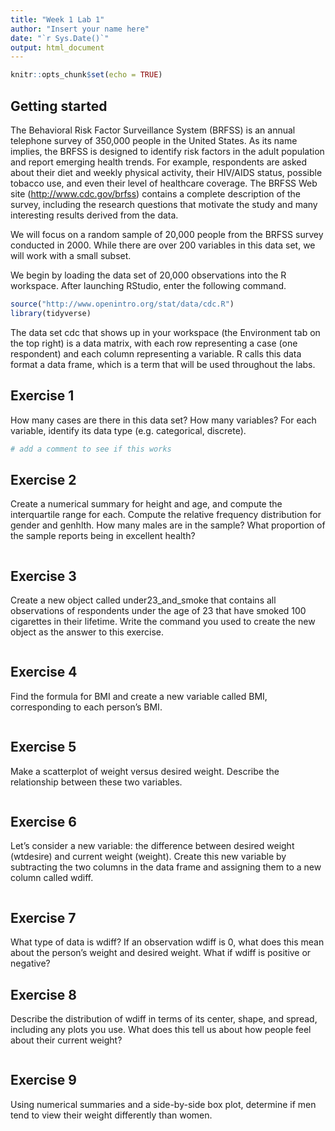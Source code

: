 ```yaml
---
title: "Week 1 Lab 1"
author: "Insert your name here"
date: "`r Sys.Date()`"
output: html_document
---
```


```r
knitr::opts_chunk$set(echo = TRUE)
```

## Getting started

The Behavioral Risk Factor Surveillance System (BRFSS) is an annual telephone 
survey of 350,000 people in the United States. As its name implies, the BRFSS 
is designed to identify risk factors in the adult population and report 
emerging health trends. For example, respondents are asked about their diet and 
weekly physical activity, their HIV/AIDS status, possible tobacco use, and even
their level of healthcare coverage. The BRFSS Web site 
([http://www.cdc.gov/brfss](http://www.cdc.gov/brfss)) contains a complete 
description of the survey, including the research questions that motivate the 
study and many interesting results derived from the data.

We will focus on a random sample of 20,000 people from the BRFSS survey 
conducted in 2000. While there are over 200  variables in this data set, we will
work with a small subset.

We begin by loading the data set of 20,000 observations into the R workspace. 
After launching RStudio, enter the following command.

```r
source("http://www.openintro.org/stat/data/cdc.R")
library(tidyverse)
```

The data set cdc that shows up in your workspace (the Environment tab on the top right) is a data matrix, with each row representing a case (one respondent) and each column representing a variable. R calls this data format a data frame, which is a term that will be used throughout the labs.

## Exercise 1

How many cases are there in this data set? How many variables? For each variable, identify its data type (e.g. categorical, discrete).

```r
# add a comment to see if this works
```

## Exercise 2

Create a numerical summary for height and age, and compute the interquartile range for each. Compute the relative frequency distribution for gender and genhlth. How many males are in the sample? What proportion of the sample reports being in excellent health?

```r

```

## Exercise 3

Create a new object called under23_and_smoke that contains all observations of respondents under the age of 23 that have smoked 100 cigarettes in their lifetime. Write the command you used to create the new object as the answer to this exercise.

```r

```

## Exercise 4

Find the formula for BMI and create a new variable called BMI, corresponding to each person's BMI.

```r

```

## Exercise 5

Make a scatterplot of weight versus desired weight. Describe the relationship between these two variables. 

```r

```

## Exercise 6
Let’s consider a new variable: the difference between desired weight (wtdesire) and current weight (weight). Create this new variable by subtracting the two columns in the data frame and assigning them to a new column called wdiff.

```r

```

## Exercise 7

What type of data is wdiff? If an observation wdiff is 0, what does this mean about the person’s weight and desired weight. What if wdiff is positive or negative?

## Exercise 8

Describe the distribution of wdiff in terms of its center, shape, and spread, including any plots you use. What does this tell us about how people feel about their current weight?

```r

```

## Exercise 9

Using numerical summaries and a side-by-side box plot, determine if men tend to view their weight differently than women.

```r

```

